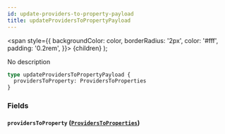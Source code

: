 ```yaml
---
id: update-providers-to-property-payload
title: updateProvidersToPropertyPayload
---
```


<span
style={{
      backgroundColor: color,
      borderRadius: '2px',
      color: '#fff',
      padding: '0.2rem',
    }}>
{children}
</span>
);

No description

```graphql
type updateProvidersToPropertyPayload {
  providersToProperty: ProvidersToProperties
}
```

### Fields

#### `providersToProperty` ([`ProvidersToProperties`](/v1/objects/providers-to-properties))
